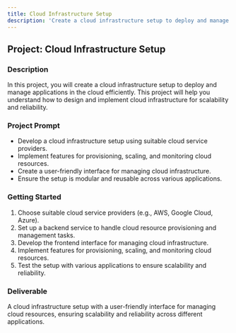 ```yaml
---
title: Cloud Infrastructure Setup
description: 'Create a cloud infrastructure setup to deploy and manage applications in the cloud efficiently.'
---
```


## Project: Cloud Infrastructure Setup

### Description
In this project, you will create a cloud infrastructure setup to deploy and manage applications in the cloud efficiently. This project will help you understand how to design and implement cloud infrastructure for scalability and reliability.

### Project Prompt
- Develop a cloud infrastructure setup using suitable cloud service providers.
- Implement features for provisioning, scaling, and monitoring cloud resources.
- Create a user-friendly interface for managing cloud infrastructure.
- Ensure the setup is modular and reusable across various applications.

### Getting Started
1. Choose suitable cloud service providers (e.g., AWS, Google Cloud, Azure).
2. Set up a backend service to handle cloud resource provisioning and management tasks.
3. Develop the frontend interface for managing cloud infrastructure.
4. Implement features for provisioning, scaling, and monitoring cloud resources.
5. Test the setup with various applications to ensure scalability and reliability.

### Deliverable
A cloud infrastructure setup with a user-friendly interface for managing cloud resources, ensuring scalability and reliability across different applications.

